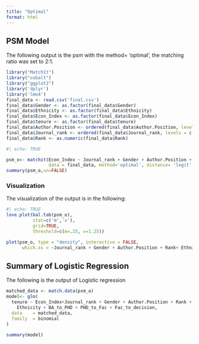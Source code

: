 ```yaml
---
title: "Optimal"
format: html
---
```


## PSM Model

The following output is the psm with the method= 'optimal', the matching ratio was set to 2:1.

```r
library("MatchIt")
library("cobalt")    
library("ggplot2")   
library('dplyr')
library('lme4')
final_data <- read.csv('final.csv')
final_data$Gender <- as.factor(final_data$Gender)
final_data$Ethnicity <- as.factor(final_data$Ethnicity)
final_data$Econ_Index <- as.factor(final_data$Econ_Index)
final_data$tenure <- as.factor(final_data$tenure)  
final_data$Author.Position <- ordered(final_data$Author.Position, levels = c(0:4))
final_data$Journal_rank <- ordered(final_data$Journal_rank, levels = c(1:9))
final_data$Rank <- as.numeric(final_data$Rank)
```

```r
#| echo: TRUE

psm_o<- matchit(Econ_Index ~ Journal_rank + Gender + Author.Position + Rank + Ethnicity + BA_to_PHD + PHD_to_Fac + Fac_to_decision,
                data = final_data, method='optimal', distance= 'logit', replace=FALSE, ratio=2) 
summary(psm_o,un=FALSE)
```

### Visualization

The visualization of the output is in the following:

```r
#| echo: TRUE
love.plot(bal.tab(psm_o),
          stat=c('m','v'),
          grid=TRUE,
          threshold=c(m=.25, v=1.25))

plot(psm_o, type = "density", interactive = FALSE,
      which.xs = ~Journal_rank + Gender + Author.Position + Rank+ Ethnicity+BA_to_PHD+PHD_to_Fac+Fac_to_decision)
```

## Summary of Logistic Regression

The following is the output of Logistic regression

```r
matched_data <- match.data(psm_o)
model<- glm(
  tenure ~ Econ_Index+Journal_rank + Gender + Author.Position + Rank + 
    Ethnicity + BA_to_PHD + PHD_to_Fac + Fac_to_decision,
  data    = matched_data,
  family  = binomial
)

summary(model)
```
